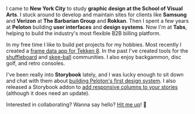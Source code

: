I came to **New York City** to study **graphic design at the School of Visual Arts**. I stuck around to develop and maintain sites for clients like **Samsung** and **Verizon** at **The Barbarian Group** and **Rokkan**. Then I spent a few years at **Peloton** building **user interfaces** and **design systems**. Now I'm at **Tabs**, helping to build the industry's most flexible B2B billing platform.

In my free time I like to build pet projects for my hobbies. Most recently I created a [frame data app for Tekken 8](https://tekken.lol/). In the past I've created tools for the [shuffleboard](https://shuff.app) and [skee-ball](https://adamfratino.github.io/hybrid-sim/) communities. I also enjoy backgammon, disc golf, and retro consoles.

I've been really into **Storybook** lately, and I was lucky enough to sit down and chat with them about [building Peloton's first design system](https://www.youtube.com/watch?v=SXEu_C0hMjY). I also released a Storybook addon to [add responsive columns to your stories](https://storybook.js.org/addons/storybook-addon-responsive-columns) (although it does need an update).

Interested in collaborating? Wanna say hello? [Hit me up](mailto:hello@fratino.dev)! 👋
